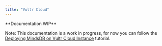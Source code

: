 ```yaml
---
title: "Vultr Cloud"
---
```


<Warning> 
**Documentation WIP**

Note: This documentation is a work in progress, for now you can follow the
[Deploying MindsDB on Vultr Cloud Instance](https://community.ops.io/rutamhere/deploying-mindsdb-on-a-vultr-cloud-instance-40bm)
tutorial.

</Warning>
